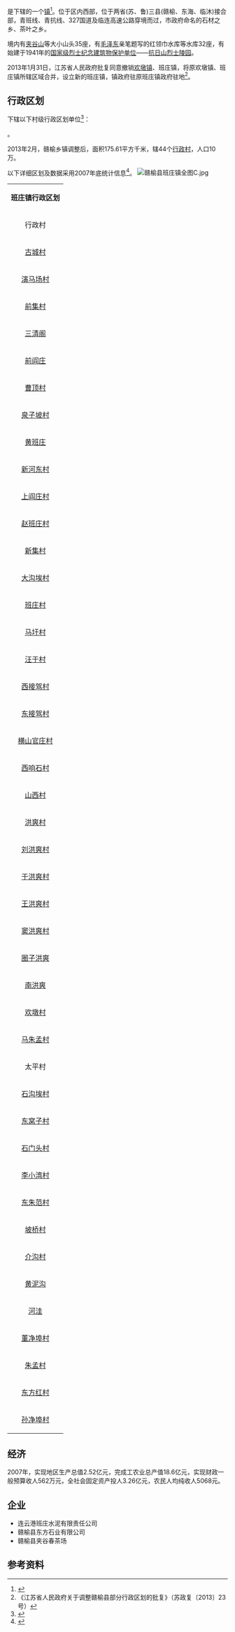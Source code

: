 {{中国乡级行政区|32/07/21/109/000}}

'''{{PAGENAMEBASE}}'''是{{PRC admin/fullname|32/07/21/109/000|3}}下辖的一个[[行政建制镇|镇]]<ref>{{PRC admin/ref sgc|{{PRC admin/parent|32/07/21/109/000}}}}</ref>。位于区内西部，位于两省(苏、鲁)三县(赣榆、东海、临沐)接合部，青班线、青抗线、327国道及临连高速公路穿境而过，市政府命名的石材之乡、茶叶之乡。

境内有[[夹谷山|夹谷山]]等大小山头35座，有[[毛泽东|毛泽东]]亲笔题写的红领巾水库等水库32座，有始建于1941年的[[国家级烈士纪念建筑物保护单位|国家级烈士纪念建筑物保护单位]]——[[抗日山烈士陵园|抗日山烈士陵园]]。

2013年1月31日，江苏省人民政府批复同意撤销[[欢墩镇|欢墩镇]]、班庄镇，将原欢墩镇、班庄镇所辖区域合并，设立新的班庄镇，镇政府驻原班庄镇政府驻地<ref>《江苏省人民政府关于调整赣榆县部分行政区划的批复》（苏政复〔2013〕23号）</ref>。

== 行政区划 ==
{{PAGENAMEBASE}}下辖以下村级行政区划单位<ref>{{PRC admin/ref sgc|32/07/21/109/000}}</ref>：

{{PRC admin/children|32/07/21/109/000}}。

2013年2月，赣榆乡镇调整后，面积175.61平方千米，辖44个[[行政村|行政村]]，人口10万。

以下详细区划及数据采用2007年底统计信息<ref>{{Cite web |url=http://acad.cnki.net/Kns55/oldnavi/n_TreeCatalog.aspx?NaviID=4&YearID=N2009080095&CurJuan=&BaseID=YGYKJ&Field=%E7%BC%96%E5%8F%B7&Value=N2009080095&curYear=2008&CurYear=2008&NaviLink=%E6%A3%80%E7%B4%A2-%2FKns55%2Foldnavi%2Fn_list.aspx%3FNaviID%3D4%26NaviQueryID%3D159%7C%E8%B5%A3%E6%A6%86%E5%B9%B4%E9%89%B4-%2FKns55%2Foldnavi%2Fn_item.aspx%3FNaviID%3D4%26BaseID%3DYGYKJ |title=《赣榆年鉴》，2008年 |accessdate=2020-09-14 |archive-date=2019-07-01 |archive-url=https://web.archive.org/web/20190701040001/http://acad.cnki.net/Kns55/oldnavi/n_TreeCatalog.aspx?NaviID=4&YearID=N2009080095&CurJuan=&BaseID=YGYKJ&Field=%E7%BC%96%E5%8F%B7&Value=N2009080095&curYear=2008&CurYear=2008&NaviLink=%E6%A3%80%E7%B4%A2-%2FKns55%2Foldnavi%2Fn_list.aspx%3FNaviID%3D4%26NaviQueryID%3D159%7C%E8%B5%A3%E6%A6%86%E5%B9%B4%E9%89%B4-%2FKns55%2Foldnavi%2Fn_item.aspx%3FNaviID%3D4%26BaseID%3DYGYKJ |dead-url=no }}</ref>。
[[File:赣榆县班庄镇全图C.jpg|thumb]]
{| class="wikitable" style="text-align:center" style="font-size: 80%;"
|colspan=6 align=center bgcolor=#e3e3e3| '''班庄镇行政区划'''
|-
! 行政村 !! 村民小组!!户数!!人口!!耕地面积!!自然村 
|-
| [[古城村|古城村]]||14||1342||5706||273.47||
|-
| [[演马场村|演马场村]]||4||366||1292||113.33||演马场、三角庄
|-
| [[前集村|前集村]]||2||180||570||37.69||
|-
| [[三清阁|三清阁]]||3||291||992||81.44||
|-
| [[前阎庄|前阎庄]]||6||560||2064||166.35||贺闫庄、于闫庄、陈闫庄、刘闫庄
|-
| [[曹顶村|曹顶村]]||7||568||2133||1903.90||
|-
| [[泉子坡村|泉子坡村]]||5||532||1939||142.67||
|-
| [[黄班庄|黄班庄]]||2||286||1103||66.7||黄班庄、孟班庄
|-
| [[新河东村|新河东村]]||3||256||960||61.50||小河村、新河东
|-
| [[上阎庄村|上阎庄村]]||3||364||1333||85.18||
|-
| [[赵班庄村|赵班庄村]]||4||336||1234||100.12||
|-
| [[新集村|新集村]]||4||726||2553||161.55||
|-
| [[大沟埃村|大沟埃村]]||4||482||2003||108.72||
|-
| [[班庄村|班庄村]]||9||922||3454||192.76||班西村 班东村 东班庄 孟班庄
|-
| [[马圩村|马圩村]]||3||268||1082||79.51||
|-
| [[汪于村|汪于村]]||4||442||1508||65.72||
|-
| [[西接驾村|西接驾村]]||4||612||2024||137.74||陈接庄、王接庄
|-
| [[东接驾村|东接驾村]]||4||499||1690||87.58||郑接庄、徐接庄
|-
| [[横山官庄村|横山官庄村]]||4||493||1911||197.83||
|-
| [[西响石村|西响石村]]||5||511||2052||121.39||
|-
| [[山西村|山西村]]||6||528||2470||185.00||吴沟、董沟、廖沟
|-
| [[洪爽村|洪爽村]]||3||508||1746||105.59||庙前村、庙后村、庙东村
|-
| [[刘洪爽村|刘洪爽村]]||4||651||2106||126.20||杨洪爽、刘洪爽、韩洪爽
|-
| [[于洪爽村|于洪爽村]]||2||276||1021||51.03||于岭、于沟、于洪爽
|-
| [[王洪爽村|王洪爽村]]||3||263||843||73.50||
|-
| [[窦洪爽村|窦洪爽村]]||5||581||2369||96.05||
|-
| [[圈子洪爽|圈子洪爽]]||3||272||896||92.05||
|-
| [[南洪爽|南洪爽]]||2||295||1086||68.30||时洪爽、陈洪爽
|-
| [[欢墩村|欢墩村]]||13||1492||5718||257.00||欢西、欢东、欢南、欢新
|-
| [[马朱孟村|马朱孟村]]||5||367||1254||12.00||
|-
| 太平村||6||730||2718||66.47||太平村（西孟庄）、三角汪、二龙村、爱国村（金下岭）
|-
| [[石沟埃村|石沟埃村]]||4||371||1451||41.27||玉河村、前石沟埃、后石沟埃
|-
| [[东窝子村|东窝子村]]||4||417||1695||45.47||
|-
| [[石门头村|石门头村]]||13||659||2710||145.53||一村、二村、三村、四村
|-
| [[李小湾村|李小湾村]]||2||155||575||27.73||
|-
| [[东朱范村|东朱范村]]||10||748||2836||121.13||徐朱范、姚朱范、演马团
|-
| [[坡桥村|坡桥村]]||4||498||1889||157.07||
|-
| [[介沟村|介沟村]]||8||757||2732||162.33||刘介沟、臧介沟、阎介沟
|-
| [[黄泥沟|黄泥沟]]||7||642||2399||130.47||彭黄泥沟、蒋黄泥沟、李黄泥沟、河北
|-
| [[河洼|河洼]]||4||297||1153||88.73||小河洼、瓦屋
|-
| [[董净埠村|董净埠村]]||10||857||2989||193.40||董净埠、张净埠
|-
| [[朱孟村|朱孟村]]||4||271||||45.27||朱朱孟、李朱孟
|-
| [[东方红村|东方红村]]||4||443||1550||54.07||
|-
| [[孙净埠村|孙净埠村]]||7||534||2143||138.80||孙净埠、李净埠
|}

== 经济 ==
2007年，实现地区生产总值2.52亿元，完成工农业总产值18.6亿元，实现财政一般预算收人562万元，全社会固定资产投人3.26亿元，农民人均纯收人5068元。

== 企业 ==
*连云港班庄水泥有限责任公司
*赣榆县东方石业有限公司
*赣榆县夹谷春茶场

== 参考资料 ==
{{reflist}}

{{PRC admin/navcat|32/07/21/109/000}}